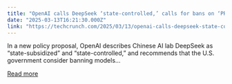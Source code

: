 ```yaml
---
title: "OpenAI calls DeepSeek ‘state-controlled,’ calls for bans on ‘PRC-produced’ models"
date: "2025-03-13T16:21:30.000Z"
link: "https://techcrunch.com/2025/03/13/openai-calls-deepseek-state-controlled-calls-for-bans-on-prc-produced-models/"
---
```


In a new policy proposal, OpenAI describes Chinese AI lab DeepSeek as &#8220;state-subsidized&#8221; and &#8220;state-controlled,&#8221; and recommends that the U.S. government consider banning models...

[Read more](https://techcrunch.com/2025/03/13/openai-calls-deepseek-state-controlled-calls-for-bans-on-prc-produced-models/)
